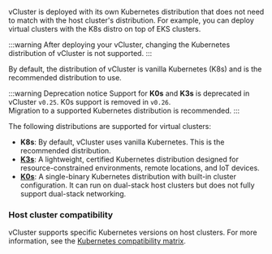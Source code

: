 
vCluster is deployed with its own Kubernetes distribution that does not need to match with the host cluster's distribution. For example, you can deploy virtual clusters with the K8s distro on top of EKS clusters. 


:::warning
After deploying your vCluster, changing the Kubernetes distribution of vCluster is not supported.
:::

By default, the distribution of vCluster is vanilla Kubernetes (K8s) and is the recommended distribution to use. 

:::warning Deprecation notice
Support for **K0s** and **K3s** is deprecated in vCluster `v0.25`. K0s support is removed in `v0.26`.   
Migration to a supported Kubernetes distribution is recommended.
:::

The following distributions are supported for virtual clusters:
  
- **K8s**: By default, vCluster uses vanilla Kubernetes. This is the recommended distribution.
- [**K3s**](https://github.com/k3s-io/k3s): A lightweight, certified Kubernetes distribution designed for resource-constrained environments, remote locations, and IoT devices.
- [**K0s**](https://github.com/k0sproject/k0s): A single-binary Kubernetes distribution with built-in cluster configuration. It can run on dual-stack host clusters but does not fully support dual-stack networking.

<HostClusterCompat distro="any supported Kubernetes distribution"/>


### Host cluster compatibility

vCluster supports specific Kubernetes versions on host clusters. For more information, see the [Kubernetes compatibility matrix](../../deploy/upgrade/supported_versions.mdx#kubernetes-compatibility-matrix).
